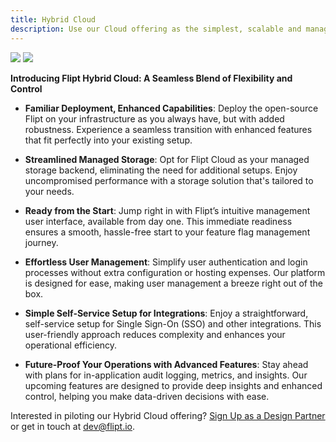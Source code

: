 ```yaml
---
title: Hybrid Cloud
description: Use our Cloud offering as the simplest, scalable and managed backend for running Flipt open-source on your infrastructure
---
```


<Frame id="managed-hybrid">
  <img className="hidden h-128 dark:block" src="/images/managed/hybrid-dark.png" />
  <img className="block h-128 dark:hidden" src="/images/managed/hybrid-light.png" />
</Frame>

**Introducing Flipt Hybrid Cloud: A Seamless Blend of Flexibility and Control**

- **Familiar Deployment, Enhanced Capabilities**: Deploy the open-source Flipt on your infrastructure as you always have, but with added robustness. Experience a seamless transition with enhanced features that fit perfectly into your existing setup.

- **Streamlined Managed Storage**: Opt for Flipt Cloud as your managed storage backend, eliminating the need for additional setups. Enjoy uncompromised performance with a storage solution that's tailored to your needs.

- **Ready from the Start**: Jump right in with Flipt’s intuitive management user interface, available from day one. This immediate readiness ensures a smooth, hassle-free start to your feature flag management journey.

- **Effortless User Management**: Simplify user authentication and login processes without extra configuration or hosting expenses. Our platform is designed for ease, making user management a breeze right out of the box.

- **Simple Self-Service Setup for Integrations**: Enjoy a straightforward, self-service setup for Single Sign-On (SSO) and other integrations. This user-friendly approach reduces complexity and enhances your operational efficiency.

- **Future-Proof Your Operations with Advanced Features**: Stay ahead with plans for in-application audit logging, metrics, and insights. Our upcoming features are designed to provide deep insights and enhanced control, helping you make data-driven decisions with ease.

Interested in piloting our Hybrid Cloud offering? [Sign Up as a Design Partner](https://1ld82idjvlr.typeform.com/to/s7YfGviE) or get in touch at [dev@flipt.io](mailto:dev@flipt.io).